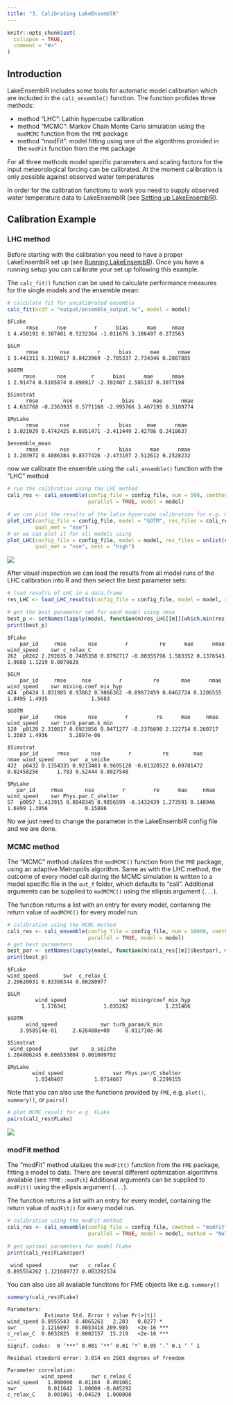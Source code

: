 ```yaml
---
title: "3. Calibrating LakeEnsemblR"
---
```


```r
knitr::opts_chunk$set(
  collapse = TRUE,
  comment = "#>"
)
```

## Introduction
LakeEnsemblR includes some tools for automatic model calibration which are included in the `cali_ensemble()` function. The function profides three methods:

 - method "LHC": Lathin hypercube calibration
 - method "MCMC": Markov Chain Monte Carlo simulation using the `modMCMC` function from the `FME` package
 - method "modFit": model fitting using one of the algorithms provided in the `modFit` function from the `FME` package

For all three methods model specific parameters and scaling factors for the input meteorological forcing can be calibrated. At the moment calibration is only possible against observed water temperatures

In order for the calibration functions to work you need to supply observed water temperature data to LakeEnsemblR (see [Setting up LakeEnsemblR](https://github.com/aemon-j/LakeEnsemblR/wiki/2.-Setting-up-LakeEnsemblR#temperature-profile-data)).

## Calibration Example

### LHC method

Before starting with the calibration you need to have a proper LakeEnsemblR set up (see [Running LakeEnsembR](https://github.com/aemon-j/LakeEnsemblR/wiki/3.-Running-LakeEnsemblR)). Once you have a running setup you can calibrate your set up following this example.

The `calc_fit()` function can be used to calculate performance measures for the single models and the ensemble mean:
```R
# calculate fit for uncalibrated ensemble
calc_fit(ncdf = "output/ensemble_output.nc", model = model)
```

```
$FLake
      rmse      nse         r      bias      mae     nmae
1 4.450191 0.387401 0.5232364 -1.011676 3.186497 0.272563

$GLM
      rmse       nse         r      bias      mae      nmae
1 3.441311 0.3196817 0.8423969 -2.705337 2.734346 0.2807885

$GOTM
     rmse       nse        r      bias      mae      nmae
1 2.91474 0.5105874 0.898917 -2.392407 2.585137 0.3077198

$Simstrat
      rmse        nse         r      bias      mae      nmae
1 4.632768 -0.2363935 0.5771168 -2.995766 3.467195 0.3189774

$MyLake
      rmse       nse         r      bias     mae      nmae
1 3.021029 0.4742425 0.8951471 -2.411449 2.42786 0.2418637

$ensemble_mean
      rmse       nse         r      bias      mae      nmae
1 3.203972 0.4086384 0.8577426 -2.473107 2.512612 0.2528232
```
now we calibrate the ensemble using the `cali_ensemble()` function with the "LHC" method
```R
# run the calibration using the LHC method
cali_res <- cali_ensemble(config_file = config_file, num = 500, cmethod = "LHC",
                          parallel = TRUE, model = model)

# we can plot the results of the latin hypercube calibration for e.g. GOTM using plot_LHC
plot_LHC(config_file = config_file, model = "GOTM", res_files = cali_res$GOTM,
         qual_met = "nse")
# or we can plot it for all models using
plot_LHC(config_file = config_file, model = model, res_files = unlist(cali_res),
         qual_met = "nse", best = "high")
```

![](https://github.com/aemon-j/LakeEnsemblR/blob/master/images/plot_cali_gotm.png)<!-- -->

After visual inspection we can load the results from all model runs of the LHC calibration into R and then select the best parameter sets:
```R
# load results of LHC in a data.frame
res_LHC <- load_LHC_results(config_file = config_file, model = model, res_files = unlist(cali_res))

# get the best parameter set for each model using rmse
best_p <- setNames(lapply(model, function(m)res_LHC[[m]][which.min(res_LHC[[m]]$rmse), ]), model)
print(best_p)
```

```
$FLake
    par_id     rmse       nse         r          re      mae      nmae wind_speed    swr c_relax_C
262  p0262 2.292835 0.7485358 0.8792717 -0.00355796 1.583352 0.1376543     1.9888 1.1219 0.0070628

$GLM
    par_id     rmse     nse         r          re       mae      nmae wind_speed    swr mixing.coef_mix_hyp
424  p0424 1.031985 0.93862 0.9866362 -0.09872459 0.8462724 0.1206555     1.8495 1.4935              1.5683

$GOTM
    par_id     rmse       nse         r         re      mae     nmae wind_speed    swr turb_param.k_min
120  p0120 2.310817 0.6923856 0.9471277 -0.2376698 2.122714 0.260717     1.3583 1.4936       5.2897e-06

$Simstrat
    par_id      rmse       nse         r          re        mae       nmae wind_speed     swr  a_seiche
432  p0432 0.1354335 0.9213483 0.9695128 -0.01320522 0.09781472 0.02458256      1.783 0.52444 0.0027548

$MyLake
   par_id     rmse       nse         r         re      mae     nmae wind_speed    swr Phys.par.C_shelter
57  p0057 1.413915 0.8848345 0.9856599 -0.1432439 1.273591 0.148946     1.6999 1.3956            0.15886
```
No we just need to change the parameter in the LakeEnsemblR config file and we are done. 

### MCMC method

The "MCMC" method utalizes the `modMCMC()` function from the `FME` package, using an adaptive Metropolis algorithm. Same as with the LHC method, the outcome of every model call during the MCMC simulation is written to a model specific file in the `out_f` folder, which defaults to "cali". Additional arguments can be supplied to `modMCMC()` using the ellipsis argument (`...`).

The function returns a list with an entry for every model, containing the return value of `modMCMC()` for every model run. 

```R
# calibration using the MCMC method
cali_res <- cali_ensemble(config_file = config_file, num = 10000, cmethod = "MCMC",
                          parallel = TRUE, model = model)
# get best parameters
best_par <- setNames(lapply(model, function(m)cali_res[[m]]$bestpar), model)
print(best_p)
```

```
$FLake
wind_speed        swr  c_relax_C 
2.20620031 0.83398344 0.00280977 

$GLM
         wind_speed                 swr mixing/coef_mix_hyp 
           1.176341            1.035262            1.231466 

$GOTM
      wind_speed              swr turb_param/k_min 
    3.958514e-01     2.626488e+00     8.011710e-06 

$Simstrat
 wind_speed         swr    a_seiche 
1.284806245 0.806533004 0.001099792 

$MyLake
        wind_speed                swr Phys.par/C_shelter 
         1.0348407          1.8714667          0.2299155 
```

Note that you can also use the functions provided by `FME`, e.g. `plot()`, `summary()`, or `pairs()`

```R
# plot MCMC result for e.g. FLake
pairs(cali_res$FLake)
```
![](https://github.com/aemon-j/LakeEnsemblR/blob/master/images/MCMC_example.png)<!-- -->

### modFit method

The "modFit" method utalizes the `modFit()` function from the `FME` package, fitting a model to data. There are several different optimization algorithms available (see `?FME::modFit`) Additional arguments can be supplied to `modFit()` using the ellipsis argument (`...`).

The function returns a list with an entry for every model, containing the return value of `modFit()` for every model run. 

```R
# calibration using the modFit method
cali_res <- cali_ensemble(config_file = config_file, cmethod = "modFit",
                          parallel = TRUE, model = model, method = "Nelder-Mead")

# get optimal parameters for model FLake
print(cali_res$FLake$par)

```

```
 wind_speed         swr   c_relax_C 
0.895554262 1.121689727 0.003282534 
```

You can also use all available functions for FME objects like e.g. `summary()`
```R
summary(cali_res$FLake)
```

```
Parameters:
            Estimate Std. Error t value Pr(>|t|)    
wind_speed 0.8955543  0.4065261   2.203   0.0277 *  
swr        1.1216897  0.0053418 209.985   <2e-16 ***
c_relax_C  0.0032825  0.0002157  15.219   <2e-16 ***
---
Signif. codes:  0 ‘***’ 0.001 ‘**’ 0.01 ‘*’ 0.05 ‘.’ 0.1 ‘ ’ 1

Residual standard error: 3.014 on 2503 degrees of freedom

Parameter correlation:
           wind_speed      swr c_relax_C
wind_speed   1.000000  0.01164  0.001061
swr          0.011642  1.00000 -0.045292
c_relax_C    0.001061 -0.04529  1.000000
```
